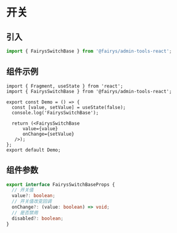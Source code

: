 # 开关


## 引入

```ts
import { FairysSwitchBase } from '@fairys/admin-tools-react';
```

## 组件示例

```tsx preview
import { Fragment, useState } from 'react';
import { FairysSwitchBase } from '@fairys/admin-tools-react';

export const Demo = () => {
  const [value, setValue] = useState(false);
  console.log('FairysSwitchBase');

  return (<FairysSwitchBase
      value={value}
      onChange={setValue}
   />);
};
export default Demo;
```

## 组件参数

```ts
export interface FairysSwitchBaseProps {
  // 开关值
  value?: boolean;
  // 开关值改变回调
  onChange?: (value: boolean) => void;
  // 是否禁用
  disabled?: boolean;
}

```

